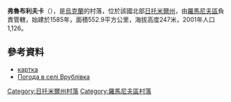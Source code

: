 {{coord|50|6|5|N|27|55|3|E|scale:30000|display=title}}

'''弗魯布利夫卡'''（{{lang-uk|Врублівка}}），是[[烏克蘭|烏克蘭]]的村落，位於該國北部[[日托米爾州|日托米爾州]]，由[[羅馬尼夫區|羅馬尼夫區]]負責管轄，始建於1585年，面積552.9平方公里，海拔高度247米，2001年人口1,126。

==參考資料==
* [http://gska2.rada.gov.ua/pls/z7502/A005?rdat1=03.01.2009&rf7571=42185 картка]{{dead link|date=2018年2月 |bot=InternetArchiveBot |fix-attempted=yes }}
* [http://weather.in.ua/ua/zhitomirskaja/4699 Погода в селі Врублівка] {{Wayback|url=http://weather.in.ua/ua/zhitomirskaja/4699 |date=20111219130631 }}

{{DEFAULTSORT:Врублівка}}
[[Category:日托米爾州村落|Category:日托米爾州村落]]
[[Category:羅馬尼夫區村落|Category:羅馬尼夫區村落]]


{{Zhytomyr-geo-stub}}